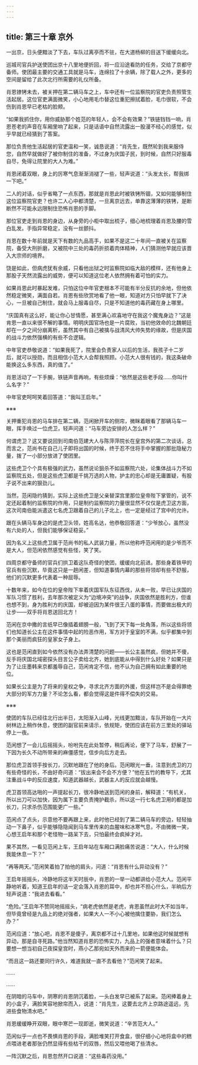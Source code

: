 ```yaml
---
---
---
```

title: 第三十章 京外
---




一出京，日头便黯淡了下去，车队过离亭而不驻，在大道杨柳的目送下缓缓向北。

巡城司官兵护送使团出京十八里地便折回，将一应沿途看防的任务，交给了京都守备师。使团最主要的交通工具就是马车，连绵拉了十余辆，除了载人之外，更多的空间是留给了此次北行所需要的礼仪所备。

肖恩镣铐未去，被关押在第二辆马车之上，车中还有一位监察院的官吏负责照管生活起居。这位官吏满面微笑，小心地用毛巾替这位重犯擦拭着脸，毛巾很软，不会伤到肖恩早已老枯的脸颊。

“如果我抓住你，用你威胁那个姓范的年轻人，会不会有效果？”铁链铛铛一响，肖恩苍老的声音在车厢里响了起来，只是话语中自然流露出一股漫不经心的感觉，似乎早就已经猜到了答案。

那位负责他生活起居的官吏温和一笑，诚恳说道：“肖先生，既然轮到我来服侍您，自然早就做好了被你制住的准备，不过身为庆国子民，到时候，自然只好服毒自尽，免得让院里的大人为难。”

肖恩闭着双眼，身上的厉寒气息渐渐消褪了一些，轻声说道：“头发太长，帮我绑一下吧。”

二人的对话，似乎省略了一点东西，那就是肖恩此时被铁铐所锢，又如何能够制住这位监察院官吏？也许二人心中都清楚，一旦离京远去，单靠这薄薄的铁铐，是断断然不可能永远限制住恐怖肖恩的手脚。

那位官吏走到肖恩的身边，从身旁的小柜中取出梳子，细心地梳理着肖恩及腰的雪白乱发。手指异常稳定，没有一丝颤抖。

肖恩在数十年前就是天下有数的九品高手，如果不是这二十年间一直被关在监察院，备受大刑折磨，又被院中三处的毒药折损着肉体精神，人们猜测他早就应该晋入大宗师的境界。

饶是如此，但病虎犹有余威，只看他出狱之时监察院如临大敌的模样，还有他身上那股子天然流露出的威势，便可以知道这位老人依然拥有着可怕的实力。

如果肖恩此时暴起发难，只怕这位中年官吏根本不可能有半分反抗的余地，但他依然稳定微笑，满面自若。肖恩有些欣赏地看了他一眼，知道对方只怕早就下了决心，一旦被自己制住，就会马上服毒自尽，只是不知道他的毒药藏在身上哪里。

“庆国真有这么好，能让你心甘情愿，甚至满心欢喜地守在我这个魔鬼身边？”这是肯恩一直以来很不解的事情。明明庆国官场也是一片腐败，当初他效命的北魏朝廷却在一夕之间分崩离析，虽然其中有自己被擒与战清风大帅失势的缘故，但是庆国的战斗力依然强横的有些不合逻辑。

中年官吏恭敬说道：“如果我死了，院里会负责家人以后的生活，我孩子十二岁后，就可以授勋，而且相信小范大人会帮我照顾。小范大人很有钱的，我这条破命能换这么多东西，真的值了。”

肖恩活动了一下手腕，铁链声音再响，有些烦燥：“依然是这些老手段……你叫什么名字？”

中年官吏呵呵笑着回答道：“我叫王启年。”

※※※

关押重犯肖恩的马车排在第二辆，范闲掀开车的侧帘，微眯着眼看了那辆马车一眼，挥手唤过一位虎卫，轻声问道：“马车旁边安排的人怎么样？”

何谓虎卫？这又要说回到司南伯范建大人与陈萍萍院长在皇宫外的第二次谈话，总而言之，范尚书在自己儿子即将出国的时候，终于忍不住将手中掌握的那批隐秘力量，拨了一小部分放进了使团里。

这些虎卫个个具有极强的武力，虽然说论狙杀不如监察院六处，论集体战斗力不如监察院五处，但是这些虎卫都是千挑万选的人物，护主的忠心却是无庸置疑，有股子说不出来的狠劲儿。

当然，范闲隐约猜到，实际上这些虎卫是父亲替深宫里那位皇帝陛下掌管的，说不定还起着制约监察院的作用，只是制约监察院的力量很显然不仅仅是虎卫这方面，这次司南伯能派遣这七名虎卫跟着自己的儿子北上，也一定是经过了宫中的允许。

跟在头辆马车身边的是虎卫头领，姓高名达，他恭敬回答道：“少爷放心，虽然没有六处的人，但我们能够保证稳妥。”

因为名义上这些虎卫属于范尚书的私人武装力量，所以他称呼范闲用的是少爷而不是大人，但范闲依然感觉有些怪，笑了笑。

四周京都守备师的官兵们拱卫着这队奇怪的使团，缓缓向北前进。那些身着铁甲的官兵有些沉默，毕竟这只是一趟闲差，但知道事情内幕的那些将领却有些不舒服，他们的沉默更多代表着一种屈辱。

十数年来，如今在位的皇帝陛下率着庆国军队东征西伐，从未一败，早已让庆国的军队习惯了胜利，去年那次被定义为“边境冲突”的战争，庆国依然是胜利方，但谁也想不到，身为胜利方的庆国，却被迫因为某件很王八蛋的事情，而要做出极大的让步——双手将肖恩送回北方！

范闲在京中撒的言纸早已像插着翅膀一般，飞到了天下每一处角落，所以这些将领们也知道长公主在这件事情中起的险恶作用，军方对于皇室的不满，似乎都集中到那个美丽而疯狂的皇家女子身上。

这也是范闲直到如今依然没有办法弄清楚的问题——长公主虽然疯，但她并不傻，反手将庆国北域密探头目言公子卖给北齐，她到底能从中得到什么好处？如果只是为了让庄墨韩来京都羞辱自己，范闲肯定不信，他不认为自己拥有如此重要的地位。

如果长公主是为了将来的皇权之争，寻求北齐方面的外援，但这样岂不是会得罪绝大部分的军方力量？不论怎么看，都会觉得这是件得不偿失的交易。

※※※

使团的车队已经往北行出半日，太阳渐入山峰，光线更加黯淡，车队开始在一大片树林边上稍作休息，使团的副官前来请示，依规矩，使团应该在前方三里处的驿站停上一夜。

范闲想了一会儿后摇摇头，吩咐先在此处暂停，稍后再论，便下了马车，舒展了一下因为长久不动所带来的麻僵感觉，信步向后方走去。

那位虎卫首领手按长刀，沉默地跟在了他的身后。范闲眼光一垂，注意到虎卫的刀有些奇怪的长，不由好奇问道：“拔出来会不会不方便？”他在五竹的教导下，尤其注重战斗中的反应速度，知道武器越长，武器主人的反应就会越慢。

虎卫首领高达啪的一声提起长刀，很冷静地送到范闲的身前，解释道：“有机关，所以出刀可以加快，因为属下主要负责掩护截杀，所以这一行七名虎卫用的都是加长刀，只求杀伤范围能更广一些。”

范闲点了点头，示意他不要再跟上来，此时他已经到了第二辆马车的旁边，轻轻抽动一下鼻子，似乎能够隐隐闻到马车里传来的血腥味和冰寒气息，不由微微一笑，心想王启年和那个老怪物一路呆下去，只怕最终会疯掉才对。

果不其然，一看见范闲上车，王启年站在车厢口满脸痛苦说道：“大人，什么时候我能休息一下？”

“再等两天。”范闲笑着拍了拍他的肩头，问道：“肖恩有什么异动没有？”

王启年摇摇头，冷静地将这半天时辰中，肖恩的一举一动都讲给小范大人。范闲平静地听着，知道王启年的话一定会落入肖恩的耳中，却也并不担心什么，半晌后方轻声说道：“我进去看看。”

“危险。”王启年不赞同地摇摇头，“病老虎依然是老虎，肯恩虽然此时大不如当年，但毕竟曾经是九品上的绝对强者，如果大人一不小心被他擒住要胁，我们怎么办？”

范闲应道：“放心吧，肖恩不是傻子，离京都不过十几里地，如果他这时候就想有异动，那是自寻死路。”他当然知道肖恩的恐怖实力，九品上的强者意味着什么？只要想一想当初自己夜探皇宫时，燕小乙那宛如天外而来的一箭便能体会。

“而且这一路还要同行许久，难道我就一直不去看他？”范闲笑了起来。

……

……

在阴暗的马车中，阴寒的肖恩阴沉着脸，一头白发早已被系了起来。范闲捧着身上的小盒子，满脸笑容地掀帘而入，说道：“肖先生，这要去北齐上京路途遥远，先进些食物清水吧。”

肖恩缓缓睁开双眼，眼中寒芒一现即逝，微笑说道：“辛苦范大人。”

范闲似乎一点也不畏惧肖恩的手段，满脸堆笑打开食盒，很仔细小心地将盒中的糕点喂进老者那张仍然显得有些枯干的双唇，然后又喂他喝了些清水。

一阵沉默之后，肖恩忽然开口说道：“这些毒药没用。”